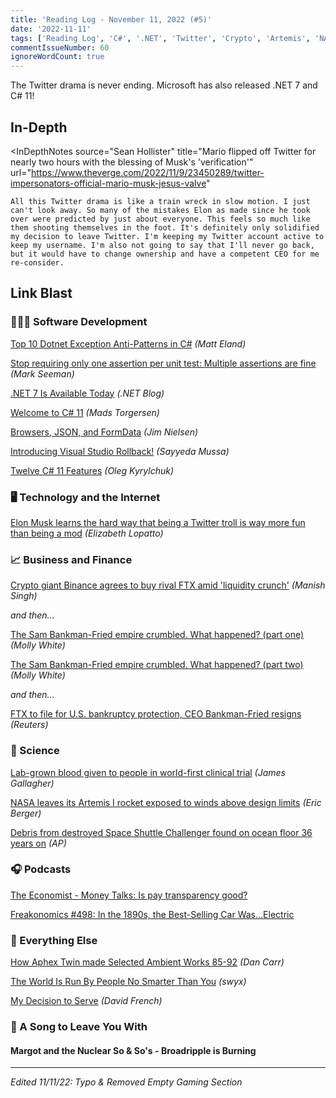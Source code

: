 ```yaml
---
title: 'Reading Log - November 11, 2022 (#5)'
date: '2022-11-11'
tags: ['Reading Log', 'C#', '.NET', 'Twitter', 'Crypto', 'Artemis', 'NASA']
commentIssueNumber: 60
ignoreWordCount: true
---
```


The Twitter drama is never ending. Microsoft has also released .NET 7 and C# 11!

## In-Depth

<InDepthNotes
    source="Sean Hollister"
    title="Mario flipped off Twitter for nearly two hours with the blessing of Musk's 'verification'"
    url="https://www.theverge.com/2022/11/9/23450289/twitter-impersonators-official-mario-musk-jesus-valve"
>
    All this Twitter drama is like a train wreck in slow motion. I just can't look away. So many of the mistakes Elon as made since he took over were predicted by just about everyone. This feels so much like them shooting themselves in the foot. It's definitely only solidified my decision to leave Twitter. I'm keeping my Twitter account active to keep my username. I'm also not going to say that I'll never go back, but it would have to change ownership and have a competent CEO for me re-consider.
</InDepthNotes>

## Link Blast

<h3 className="text">👨🏼‍💻 Software Development</h3>

[Top 10 Dotnet Exception Anti-Patterns in C#](https://newdevsguide.com/2022/11/06/exception-anti-patterns-in-csharp/) *(Matt Eland)*

[Stop requiring only one assertion per unit test: Multiple assertions are fine](https://stackoverflow.blog/2022/11/03/multiple-assertions-per-test-are-fine/) *(Mark Seeman)*

[.NET 7 Is Available Today](https://devblogs.microsoft.com/dotnet/announcing-dotnet-7/) *(.NET Blog)*

[Welcome to C# 11](https://devblogs.microsoft.com/dotnet/welcome-to-csharp-11/) *(Mads Torgersen)*

[Browsers, JSON, and FormData](https://blog.jim-nielsen.com/2022/browsers-json-formdata/) *(Jim Nielsen)*

[Introducing Visual Studio Rollback!](https://devblogs.microsoft.com/visualstudio/introducing-visual-studio-rollback/) *(Sayyeda Mussa)*

[Twelve C# 11 Features](https://blog.okyrylchuk.dev/twelve-csharp-11-features) *(Oleg Kyrylchuk)*

<h3 className="text">🖥 Technology and the Internet</h3>

[Elon Musk learns the hard way that being a Twitter troll is way more fun than being a mod](https://www.theverge.com/2022/11/11/23451931/elon-musk-twitter-bankrupt-verification-ftc) *(Elizabeth Lopatto)*

<h3 className="text">📈 Business and Finance</h3>

[Crypto giant Binance agrees to buy rival FTX amid 'liquidity crunch'](https://techcrunch.com/2022/11/08/binance-signs-letter-of-intent-to-acquire-ftx/) *(Manish Singh)*

*and then...*

[The Sam Bankman-Fried empire crumbled. What happened? (part one)](https://newsletter.mollywhite.net/p/ftx-explainer) *(Molly White)*

[The Sam Bankman-Fried empire crumbled. What happened? (part two)](https://newsletter.mollywhite.net/p/ftx-analysis) *(Molly White)*

*and then...*

[FTX to file for U.S. bankruptcy protection, CEO Bankman-Fried resigns](https://www.reuters.com/technology/ftx-says-will-file-us-bankruptcy-latest-blow-crypto-2022-11-11/) *(Reuters)*

<h3 className="text">🔬 Science</h3>

[Lab-grown blood given to people in world-first clinical trial](https://www.bbc.com/news/health-63513330) *(James Gallagher)*

[NASA leaves its Artemis I rocket exposed to winds above design limits](https://arstechnica.com/science/2022/11/nasas-artemis-i-rocket-just-endured-hours-of-hurricane-like-wind-gusts/) *(Eric Berger)*

[Debris from destroyed Space Shuttle Challenger found on ocean floor 36 years on](https://www.cbc.ca/news/world/debris-space-shuttle-challenger-atlantic-1.6648027) *(AP)*

<h3 className="text">🎧 Podcasts</h3>

[The Economist - Money Talks: Is pay transparency good?](https://www.economist.com/podcasts/2022/11/09/is-pay-transparency-good)

[Freakonomics #498: In the 1890s, the Best-Selling Car Was...Electric](https://freakonomics.com/podcast/in-the-1890s-the-best-selling-car-was-electric/)

<h3 className="text">🎒 Everything Else</h3>

[How Aphex Twin made Selected Ambient Works 85-92](https://www.musicradar.com/news/how-aphex-twin-made-saw-85-92) *(Dan Carr)*

[The World Is Run By People No Smarter Than You](https://www.swyx.io/no-smarter) *(swyx)*

[My Decision to Serve](https://www.theatlantic.com/ideas/archive/2022/11/veterans-day-us-military-iraq/672081/) *(David French)*

<h3 className="text">🎵 A Song to Leave You With</h3>

#### Margot and the Nuclear So & So's - Broadripple is Burning

<YouTubeEmbed
    id="WXTVDUYIZs8"
    title="Margot and the Nuclear So & So's - Broadripple is Burning"
/>

---

*Edited 11/11/22: Typo & Removed Empty Gaming Section*
